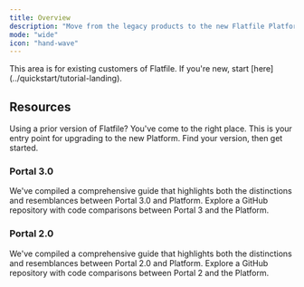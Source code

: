 ```yaml
---
title: Overview
description: "Move from the legacy products to the new Flatfile Platform"
mode: "wide"
icon: "hand-wave"
---
```


<Warning>
  This area is for existing customers of Flatfile. If you're new, start
  [here](../quickstart/tutorial-landing).
</Warning>

## Resources

Using a prior version of Flatfile? You've come to the right place. This is your entry point for upgrading to the new Platform. Find your version, then get started.

### Portal 3.0

<CardGroup cols={2}>
  <Card title="Upgrading from v3" href="/upgrade/v3_upgrade" icon="square-up">
    We've compiled a comprehensive guide that highlights both the distinctions
    and resemblances between Portal 3.0 and Platform.
  </Card>
  <Card
    title="Example Repo"
    href="https://github.com/FlatFilers/Upgrade-Portal/tree/main/Start-Portal-3/Contacts"
    icon="github"
  >
    Explore a GitHub repository with code comparisons between Portal 3 and the
    Platform.
  </Card>
</CardGroup>

### Portal 2.0

<CardGroup cols={2}>
  <Card title="Upgrading from v2" href="/upgrade/v2_upgrade" icon="square-up">
    We've compiled a comprehensive guide that highlights both the distinctions
    and resemblances between Portal 2.0 and Platform.
  </Card>
  <Card
    title="Example Repo"
    href="https://github.com/FlatFilers/Upgrade-Portal/tree/main/Start-Portal-2"
    icon="github"
  >
    Explore a GitHub repository with code comparisons between Portal 2 and the
    Platform.
  </Card>
</CardGroup>
